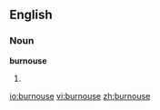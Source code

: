 ==English==
===Noun===
'''burnouse'''
#{{alternative spelling of|burnoose}}

[[io:burnouse]]
[[vi:burnouse]]
[[zh:burnouse]]